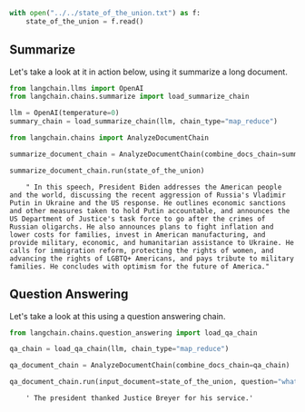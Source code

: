 ```python
with open("../../state_of_the_union.txt") as f:
    state_of_the_union = f.read()
```

## Summarize
Let's take a look at it in action below, using it summarize a long document.


```python
from langchain.llms import OpenAI
from langchain.chains.summarize import load_summarize_chain

llm = OpenAI(temperature=0)
summary_chain = load_summarize_chain(llm, chain_type="map_reduce")
```


```python
from langchain.chains import AnalyzeDocumentChain
```


```python
summarize_document_chain = AnalyzeDocumentChain(combine_docs_chain=summary_chain)
```


```python
summarize_document_chain.run(state_of_the_union)
```

<CodeOutputBlock lang="python">

```
    " In this speech, President Biden addresses the American people and the world, discussing the recent aggression of Russia's Vladimir Putin in Ukraine and the US response. He outlines economic sanctions and other measures taken to hold Putin accountable, and announces the US Department of Justice's task force to go after the crimes of Russian oligarchs. He also announces plans to fight inflation and lower costs for families, invest in American manufacturing, and provide military, economic, and humanitarian assistance to Ukraine. He calls for immigration reform, protecting the rights of women, and advancing the rights of LGBTQ+ Americans, and pays tribute to military families. He concludes with optimism for the future of America."
```

</CodeOutputBlock>

## Question Answering
Let's take a look at this using a question answering chain.


```python
from langchain.chains.question_answering import load_qa_chain
```


```python
qa_chain = load_qa_chain(llm, chain_type="map_reduce")
```


```python
qa_document_chain = AnalyzeDocumentChain(combine_docs_chain=qa_chain)
```


```python
qa_document_chain.run(input_document=state_of_the_union, question="what did the president say about justice breyer?")
```

<CodeOutputBlock lang="python">

```
    ' The president thanked Justice Breyer for his service.'
```

</CodeOutputBlock>
